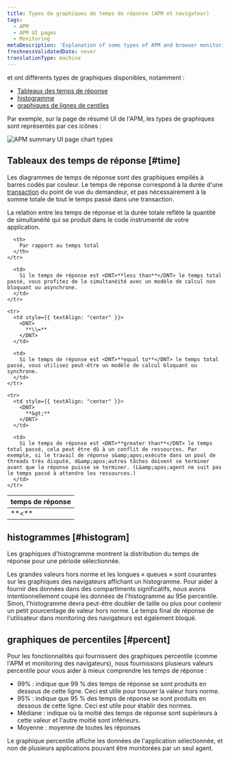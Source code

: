 ```yaml
---
title: Types de graphiques de temps de réponse (APM et navigateur)
tags:
  - APM
  - APM UI pages
  - Monitoring
metaDescription: 'Explanation of some types of APM and browser monitoring charts: duration time-based, histogram, and percentile.'
freshnessValidatedDate: never
translationType: machine
---
```


<InlinePopover type="apm" />et <InlinePopover type="browser" />ont différents types de graphiques disponibles, notamment :

* [Tableaux des temps de réponse](#time)
* [histogramme](#histogram)
* [graphiques de lignes de centiles](#percent)

Par exemple, sur la page de résumé UI de l&apos;APM, les types de graphiques sont représentés par ces icônes :

<img title="new-relic-ui-apm-chart-types.png" alt="APM summary UI page chart types" src="/images/apm_screenshot-crop_chart-types.webp" />

## Tableaux des temps de réponse [#time]

Les diagrammes de temps de réponse sont des graphiques empilés à barres codés par couleur. Le temps de réponse correspond à la durée d&apos;une [transaction](/docs/apm/transactions/intro-transactions/transactions-new-relic-apm) du point de vue du demandeur, et pas nécessairement à la somme totale de tout le temps passé dans une transaction.

La relation entre les temps de réponse et la durée totale reflète la quantité de simultanéité qui se produit dans le code instrumenté de votre application.

<table>
  <thead>
    <tr>
      <th style={{ width: "100px" }}>
        temps de réponse
      </th>

      <th>
        Par rapport au temps total
      </th>
    </tr>
  </thead>

  <tbody>
    <tr>
      <td style={{ textAlign: "center" }}>
        <DNT>
          **&lt;**
        </DNT>
      </td>

      <td>
        Si le temps de réponse est <DNT>**less than**</DNT> le temps total passé, vous profitez de la simultanéité avec un modèle de calcul non bloquant ou asynchrone.
      </td>
    </tr>

    <tr>
      <td style={{ textAlign: "center" }}>
        <DNT>
          **\\=**
        </DNT>
      </td>

      <td>
        Si le temps de réponse est <DNT>**equal to**</DNT> le temps total passé, vous utilisez peut-être un modèle de calcul bloquant ou synchrone.
      </td>
    </tr>

    <tr>
      <td style={{ textAlign: "center" }}>
        <DNT>
          **&gt;**
        </DNT>
      </td>

      <td>
        Si le temps de réponse est <DNT>**greater than**</DNT> le temps total passé, cela peut être dû à un conflit de ressources. Par exemple, si le travail de réponse s&amp;apos;exécute dans un pool de threads très disputé, d&amp;apos;autres tâches doivent se terminer avant que la réponse puisse se terminer. (L&amp;apos;agent ne suit pas le temps passé à attendre les ressources.)
      </td>
    </tr>
  </tbody>
</table>

## histogrammes [#histogram]

Les graphiques d&apos;histogramme montrent la distribution du temps de réponse pour une période sélectionnée.

Les grandes valeurs hors norme et les longues « queues » sont courantes sur les graphiques des navigateurs affichant un histogramme. Pour aider à fournir des données dans des compartiments significatifs, nous avons intentionnellement coupé les données de l&apos;histogramme au 95e percentile. Sinon, l&apos;histogramme devra peut-être doubler de taille ou plus pour contenir un petit pourcentage de valeur hors norme. Le temps final de réponse de l&apos;utilisateur dans monitoring des navigateurs est également bloqué.

## graphiques de percentiles [#percent]

Pour les fonctionnalités qui fournissent des graphiques percentile (comme l&apos;APM et monitoring des navigateurs), nous fournissons plusieurs valeurs percentile pour vous aider à mieux comprendre les temps de réponse :

* 99% : indique que 99 % des temps de réponse se sont produits en dessous de cette ligne. Ceci est utile pour trouver la valeur hors norme.
* 95% : indique que 95 % des temps de réponse se sont produits en dessous de cette ligne. Ceci est utile pour établir des normes.
* Médiane : indique où la moitié des temps de réponse sont supérieurs à cette valeur et l&apos;autre moitié sont inférieurs.
* Moyenne : moyenne de toutes les réponses

Le graphique percentile affiche les données de l&apos;application sélectionnée, et non de plusieurs applications pouvant être monitorées par un seul agent.